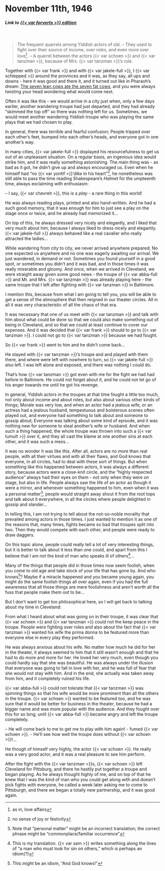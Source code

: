 # November 11th, 1946

##### _Link to [{{< var forverts >}} edition](https://www.nli.org.il/en/newspapers/frw/1946/11/09/01/)_ {.unnumbered}

<br>

> The frequent quarrels among Yiddish actors of old. -- They used to fight over their source of income, over roles, and even more over love^[as in, love affairs]. -- A quarrel between the actors {{< var schoen >}} and {{< var tanzman >}}, because of Mrs. {{< var tanzman >}}'s role.

Together with {{< var frank >}} and with {{< var jakele-full >}}, I {{< var schlepped >}} around the provinces and it was, as they say, all ups and downs - here it was good and there it, and it turned out like in Pharaoh's dream: [The seven lean cows ate the seven fat cows](https://en.wikipedia.org/wiki/Joseph_(Genesis)#Joseph_in_prison), and you were always twisting your head wondering what would come next.

Often it was like this - we would arrive in a city just when, only a few days earlier, another wandering troupe had just departed, and they had already "skimmed the top off" so there was nothing left for us. Sometimes, we would meet another wandering Yiddish troupe who was playing the same plays that we had chosen to play.

In general, there was terrible and fearful confusion; People tripped over each other's feet, bumped into each other's heads, and everyone got in one another's way.

In many cities, {{< var jakele-full >}} displayed his resourcefulness to get us out of an unpleasant situation. On a regular basis, an ingenious idea would strike him, and it was really something astonishing. The main thing was - as bad as it got, he didn't give up and always encouraged us. Even when he himself had "no {{< var yontif >}}_'dike_ in his heart"^[no sense of joy or festivity], he nonetheless was still able to pass the time reading Shakespeare's _Halmet_ for the umpteenth time, always exclaiming with enthusiasm:

-- I say, {{< var chevreh >}}, this is a _play_ - a rare thing in this world!

He was always reading plays, printed and also hand-written. And he had a such good memory, that it was enough for him to just see a play on the stage once or twice, and he already had memorized it...

On top of this, he always dressed very nicely and elegantly, and I liked that very much about him, because I always liked to dress nicely and elegantly. {{< var jakele-full >}} always behaved like a real cavalier who really attracted the ladies...

While wandering from city to city, we never arrived anywhere prepared; No one expected us anywhere and no one was eagerly awaiting our arrival. We just wandered, in demand or not. Sometimes you found yourself in a good spot, or sometimes you didn't and it was bad, and in those times it was really miserable and gloomy. And once, when we arrived in Cleveland, we were straight away given some good news - the troupe of {{< var abba-full >}} and Mr. and Mrs. {{< var tanzman >}} was already playing here - the same troupe that I left after fighting with {{< var tanzman >}} in Baltimore.

I mention this, because from what I am going to tell you, you will be able to get a sense of the atmosphere that then reigned in our theater circles. All in all it was very characteristic of all the chaos of that era.

It was necessary that one of us meet with {{< var tanzman >}} and talk with him about what could be done so that we could also make something out of being in Cleveland, and so that we could at least continue to cover our expenses. And it was decided that {{< var frank >}} should to go to {{< var tanzman >}}. I could not go to {{< var tanzman >}} because we had fought.

So {{< var frank >}} went to him and he didn't come back...

He stayed with {{< var tanzman >}}'s troupe and and played with them there, and where were left with nowhere to turn, so {{< var jakele-full >}} also left. I was left alone and exposed, and there was nothing I could do.

That's how {{< var tanzman >}} got even with me for the fight we had had before in Baltimore. He could not forget about it, and he could not let go of his anger towards me until he got his revenge.

In general, Yiddish actors in the troupes at that time fought a little too much, not only about income and about roles, but also about various other kinds of things; Morale was very low, and when an actor had a jealous wife, or an actress had a jealous husband, tempestuous and boisterous scenes often played out, and everyone had something to talk about and someone to gossip about; Everyone was talking about some kind of episode, and it was nothing new for someone to steal another's wife or husband. And when such a thing happened, the whole troupe was thrown into such a {{< var tumult >}} over it, and they all cast the blame at one another sins at each other, and it was such a mess...

It was no wonder it was like this. After all, actors are no more than real people, with all their virtues and with all their flaws, and God knows that everyone, in all circles, had to deal with these sort of things. But when something like this happened between actors, it was always a different story, because actors were a close-knit circle, and the "highly respected audience" always had their eyes on them - not only when they were on stage, but also in life. People always saw the life of an actor as though it were a mirror, and whenever something happened to him, even when it was a personal matter^[Note that "personal matter" might be an incorrect translation; the correct phrase might be "commonplace/familiar occurrence"], people would straight away shout it from the root tops and talk about it everywhere, in all the circles where people delighted in gossip and slander...

In telling this, I am not trying to tell about the not-so-noble morality that prevailed among actors in those times. I just wanted to mention it as one of the reasons that, many times, fights became so bad that troupes split into two. Then they would compete with each other, and people were ready to draw daggers.

On this topic alone, people could really tell a lot of very interesting things, but it is better to talk about it less than one could, and apart from this I believe that I am not the kind of man who speaks ill of others^[This is my translation. {{< var sam >}} writes something along the lines of "a man who must look for sin on others," which is perhaps an idiom(?)]...

Many of the things that people did in those times now seem foolish, when you come to old age and take stock of your life that has gone by. And who knows^[This _might_ be an idiom, "And God knows!"]? Maybe if a miracle happened and you became young again, you might do the same foolish things all over again, even if you had the full awareness that all those things are mere foolishness and aren't worth all the fuss that people make them out to be...

But I don't want to get too philosophical here, so I will get back to talking about my time in Cleveland:

From what I heard about what was going on in their troupe, it was clear that {{< var schoen >}} and {{< var tanzman >}} could not the keep peace in the troupe. People were fighting over roles and also about the fact that {{< var tanzman >}} wanted his wife the prima donna to be featured more than everyone else in every play they performed.

He was always anxious about his wife. No matter how much he did for her in the theater, it always seemed to him that it still wasn't enough and that he had to do more and more for her. He loved her very much, even though you could hardly say that she was beautiful. He was always under the illusion that everyone was going to fall in love with her, and he was full of fear that she would not stay with him. And in the end, she actually was taken away from him, and it completely ruined his life.

{{< var abba-full >}} could not tolerate that {{< var tanzman >}} was spinning things so that his wife would be more prominent than all the others in the troupe. {{< var schoen >}} wanted to be featured too, and he was sure that it would be better for business in the theater, because he had a bigger name and was more popular with the audience. And they fought over this for so long, until {{< var abba-full >}} became angry and left the troupe completely.

-- He will come back to me to get me to play with him again! - fumed {{< var schoen >}}. - He'll see how well the troupe does without {{< var schoen >}}!...

He though of himself very highly, the actor {{< var schoen >}}. He really was a very good actor, and it was a real pleasure to see him perform.

After the fight with the {{< var tanzman >}}s, {{< var schoen >}} left Cleveland for Pittsburg, and there he hastily put together a troupe and began playing. As he always thought highly of me, and on top of that he knew that I was the kind of man who you could get along with and doesn't pick fights with everyone, he called a week later asking me to come to Pittsburgh, and there we began a totally new partnership, and it was good again.
